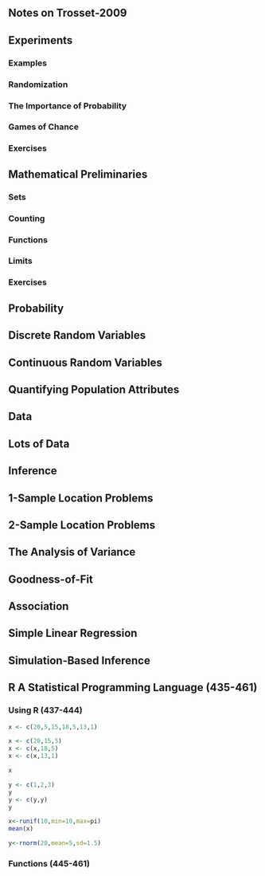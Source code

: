 Notes on Trosset-2009
---------------------
## Experiments
### Examples
### Randomization
### The Importance of Probability
### Games of Chance
### Exercises
## Mathematical Preliminaries
### Sets
### Counting
### Functions
### Limits
### Exercises
## Probability
## Discrete Random Variables
## Continuous Random Variables
## Quantifying Population Attributes
## Data
## Lots of Data
## Inference
## 1-Sample Location Problems
## 2-Sample Location Problems
## The Analysis of Variance
## Goodness-of-Fit
## Association
## Simple Linear Regression
## Simulation-Based Inference
## R A Statistical Programming Language (435-461)
### Using R (437-444)
```r
x <- c(20,5,15,18,5,13,1)

x <- c(20,15,5)
x <- c(x,18,5)
x <- c(x,13,1)

x

y <- c(1,2,3)
y
y <- c(y,y)
y

x<-runif(10,min=10,max=pi)
mean(x)

y<-rnorm(20,mean=5,sd=1.5)
```
### Functions (445-461)